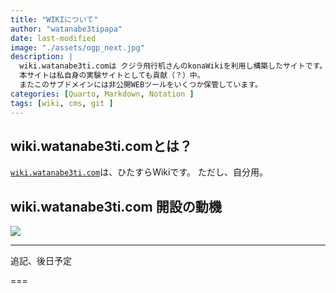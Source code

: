 ```yaml
---
title: "WIKIについて"
author: "watanabe3tipapa"
date: last-modified
image: "./assets/ogp_next.jpg"
description: |
  wiki.watanabe3ti.comは クジラ飛行机さんのkonaWikiを利用し構築したサイトです。
  本サイトは私自身の実験サイトとしても貢献（？）中。
  またこのサブドメインには非公開WEBツールをいくつか保管しています。
categories: [Quarto, Markdown, Notation ]
tags: [wiki, cms, git ]
---
```


## wiki.watanabe3ti.comとは？

[`wiki.watanabe3ti.com`](https://wiki.watanabe3ti.com/)は、ひたすらWikiです。 ただし、自分用。

## wiki.watanabe3ti.com 開設の動機

![](./assets/UC900.jpg)

------------------------------------------------------------------------

::: callout
追記、後日予定
:::

===